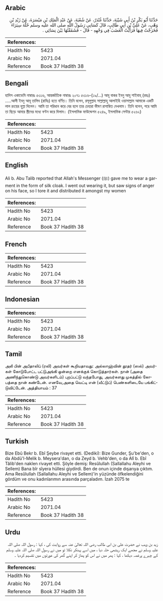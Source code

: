 ## Arabic


<div dir="rtl" lang="ar" style={{fontSize:'larger',backgroundColor:'#f8f9fa',padding:20}}>
حَدَّثَنَا أَبُو بَكْرِ بْنُ أَبِي شَيْبَةَ، حَدَّثَنَا غُنْدَرٌ، عَنْ شُعْبَةَ، عَنْ عَبْدِ الْمَلِكِ بْنِ مَيْسَرَةَ، عَنْ زَيْدِ بْنِ وَهْبٍ، عَنْ عَلِيِّ بْنِ أَبِي طَالِبٍ، قَالَ كَسَانِي رَسُولُ اللَّهِ صلى الله عليه وسلم حُلَّةَ سِيَرَاءَ فَخَرَجْتُ فِيهَا فَرَأَيْتُ الْغَضَبَ فِي وَجْهِهِ - قَالَ - فَشَقَقْتُهَا بَيْنَ نِسَائِي ‏.‏
</div>
<div style={{backgroundColor:'#f8f9fa',padding:20, marginBottom: 10}}><table> <thead> <tr> <th>References:</th> <th></th> </tr> </thead> <tbody><tr><td>Hadith No</td><td>5423</td></tr><tr><td>Arabic No</td><td>2071.04</td></tr><tr><td>Reference</td><td>Book 37 Hadith 38</td></tr></tbody></table></div>

## Bengali


<div dir="ltr" lang="bn" style={{fontSize:'larger',backgroundColor:'#f8f9fa',padding:20}}>
হাদিস একাডেমি নাম্বারঃ ৫৩১৬, আন্তর্জাতিক নাম্বারঃ ২০৭১ ৫৩১৬-(১৯/...) আবূ বাকর ইবনু আবূ শাইবাহ্ (রহঃ) .....আলী ইবনু আবূ তালিব (রাযিঃ) হতে বর্ণিত। তিনি বলেন, রসূলুল্লাহ সাল্লাল্লাহু আলাইহি ওয়াসাল্লাম আমাকে একটি লাল রংয়ের হুল্লা দিলেন। আমি তা পরিধান করে বের হলে তার চেহারা ভীষণ রাগাম্বিত দেখলাম। তিনি বলেন, পরে আমি তা ছিড়ে আমার স্ত্রীদের মধ্যে বণ্টন করে দিলাম। (ইসলামিক ফাউন্ডেশন ৫২৪৯, ইসলামিক সেন্টার ৫২৬২)
</div>
<div style={{backgroundColor:'#f8f9fa',padding:20, marginBottom: 10}}><table> <thead> <tr> <th>References:</th> <th></th> </tr> </thead> <tbody><tr><td>Hadith No</td><td>5423</td></tr><tr><td>Arabic No</td><td>2071.04</td></tr><tr><td>Reference</td><td>Book 37 Hadith 38</td></tr></tbody></table></div>

## English


<div dir="ltr" lang="en" style={{fontSize:'larger',backgroundColor:'#f8f9fa',padding:20}}>
Ali b. Abu Talib reported that Allah's Messenger (ﷺ) gave me to wear a garment in the form of silk cloak. I went out wearing it, but saw signs of anger on his face, so I tore it and distributed it amongst my women
</div>
<div style={{backgroundColor:'#f8f9fa',padding:20, marginBottom: 10}}><table> <thead> <tr> <th>References:</th> <th></th> </tr> </thead> <tbody><tr><td>Hadith No</td><td>5423</td></tr><tr><td>Arabic No</td><td>2071.04</td></tr><tr><td>Reference</td><td>Book 37 Hadith 38</td></tr></tbody></table></div>

## French


<div dir="ltr" lang="fr" style={{fontSize:'larger',backgroundColor:'#f8f9fa',padding:20}}>

</div>
<div style={{backgroundColor:'#f8f9fa',padding:20, marginBottom: 10}}><table> <thead> <tr> <th>References:</th> <th></th> </tr> </thead> <tbody><tr><td>Hadith No</td><td>5423</td></tr><tr><td>Arabic No</td><td>2071.04</td></tr><tr><td>Reference</td><td>Book 37 Hadith 38</td></tr></tbody></table></div>

## Indonesian


<div dir="ltr" lang="id" style={{fontSize:'larger',backgroundColor:'#f8f9fa',padding:20}}>

</div>
<div style={{backgroundColor:'#f8f9fa',padding:20, marginBottom: 10}}><table> <thead> <tr> <th>References:</th> <th></th> </tr> </thead> <tbody><tr><td>Hadith No</td><td>5423</td></tr><tr><td>Arabic No</td><td>2071.04</td></tr><tr><td>Reference</td><td>Book 37 Hadith 38</td></tr></tbody></table></div>

## Tamil


<div dir="ltr" lang="ta" style={{fontSize:'larger',backgroundColor:'#f8f9fa',padding:20}}>
அலீ பின் அபீதாலிப் (ரலி) அவர்கள் கூறியதாவது: அல்லாஹ்வின் தூதர் (ஸல்) அவர்கள் கோடுபோட்ட பட்டுஅங்கி ஒன்றை எனக்குக் கொடுத்தார்கள். நான் (அதை அணிந்துகொண்டு அவர்களிடம்) புறப்பட்டு வந்தபோது, அவர்களது முகத்தில் கோபத்தை நான் கண்டேன். எனவே,அதை வெட்டி என் (வீட்டுப்) பெண்களிடையே பங்கிட்டுவிட்டேன். அத்தியாயம் : 37
</div>
<div style={{backgroundColor:'#f8f9fa',padding:20, marginBottom: 10}}><table> <thead> <tr> <th>References:</th> <th></th> </tr> </thead> <tbody><tr><td>Hadith No</td><td>5423</td></tr><tr><td>Arabic No</td><td>2071.04</td></tr><tr><td>Reference</td><td>Book 37 Hadith 38</td></tr></tbody></table></div>

## Turkish


<div dir="ltr" lang="tr" style={{fontSize:'larger',backgroundColor:'#f8f9fa',padding:20}}>
Bize Ebû Bekr b. Ebî Şeybe rivayet etti. (Dediki): Bize Gunder, Şu'be'den, o da Abdü'l-Melik b. Meysera'dan, o da Zeyd b. Vehb'den, o da Alî b. Ebî Tâlib'den naklen rivayet etti. Şöyle demiş: Resûlullah (Sallallahu Aleyhi ve Sellem) Bana bîr sîyera hüllesi giydirdi. Ben de onun içinde dışarıya çıktım. Ama Resûlullah (Sallallahu Aleyhi ve Sellem)'in yüzünde öfkelendiğini gördüm ve onu kadınlarımın arasında parçaladım. İzah 2075 te
</div>
<div style={{backgroundColor:'#f8f9fa',padding:20, marginBottom: 10}}><table> <thead> <tr> <th>References:</th> <th></th> </tr> </thead> <tbody><tr><td>Hadith No</td><td>5423</td></tr><tr><td>Arabic No</td><td>2071.04</td></tr><tr><td>Reference</td><td>Book 37 Hadith 38</td></tr></tbody></table></div>

## Urdu


<div dir="rtl" lang="ur" style={{fontSize:'larger',backgroundColor:'#f8f9fa',padding:20}}>
زید بن وہب نے حضرت علی بن ابی طالب رضی اللہ تعالیٰ عنہ سے روایت کی ، کہا : رسول اللہ صلی اللہ علیہ وسلم نے مجھے ایک ریشمی حلہ دیا ، میں اسے پہنکر نکلا تو میں نے رسول اللہ صلی اللہ علیہ وسلم کے چہرے پرغصہ دیکھا ، کہا : پھر میں نے اس کو پھاڑ کر اپنے گھر کی عورتوں میں تقسیم کردیا ۔
</div>
<div style={{backgroundColor:'#f8f9fa',padding:20, marginBottom: 10}}><table> <thead> <tr> <th>References:</th> <th></th> </tr> </thead> <tbody><tr><td>Hadith No</td><td>5423</td></tr><tr><td>Arabic No</td><td>2071.04</td></tr><tr><td>Reference</td><td>Book 37 Hadith 38</td></tr></tbody></table></div>